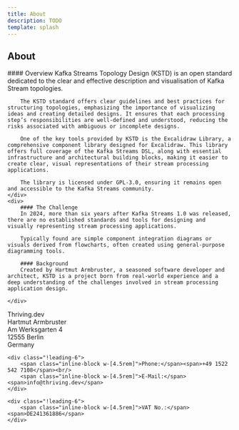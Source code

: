 ```yaml
---
title: About
description: TODO
template: splash
---
```



## About

<TwoCols classAppend="!mt-8">
    <div>
        #### Overview
        Kafka Streams Topology Design (KSTD) is an open standard dedicated to the clear and effective description and visualisation of Kafka Stream topologies.

        The KSTD standard offers clear guidelines and best practices for structuring topologies, emphasizing the importance of visualizing ideas and creating detailed designs. It ensures that each processing step’s responsibilities are well-defined and understood, reducing the risks associated with ambiguous or incomplete designs.

        One of the key tools provided by KSTD is the Excalidraw Library, a comprehensive component library designed for Excalidraw. This library offers full coverage of the Kafka Streams DSL, along with essential infrastructure and architectural building blocks, making it easier to create clear, visual representations of their stream processing applications.

        The library is licensed under GPL-3.0, ensuring it remains open and accessible to the Kafka Streams community.
    </div>
    <div>
        #### The Challenge
        In 2024, more than six years after Kafka Streams 1.0 was released, there are no established standards and tools for designing and visually representing stream processing applications.

        Typically found are simple component integration diagrams or visuals derived from flowcharts, often created using general-purpose diagramming tools.

        #### Background
        Created by Hartmut Armbruster, a seasoned software developer and architect, KSTD is a project born from real-world experience and a deep understanding of the challenges involved in stream processing application design.

    </div>
</TwoCols>


<Panel titleTop="Impressum" title="Company Information">
    <div class="!leading-6">
        <span class="font-semibold">Thriving.dev</span><br/>
        Hartmut Armbruster<br/>
        Am Werksgarten 4<br/>
        12555 Berlin<br/>
        Germany
    </div>

    <div class="!leading-6">
        <span class="inline-block w-[4.5rem]">Phone:</span><span>+49 1522 542 7108</span><br/>
        <span class="inline-block w-[4.5rem]">E-Mail:</span><span>info@thriving.dev</span>
    </div>

    <div class="!leading-6">
        <span class="inline-block w-[4.5rem]">VAT No.:</span><span>DE241361886</span>
    </div>
</Panel>
